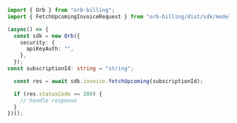 ```typescript FetchUpcomingInvoice.ts
import { Orb } from "orb-billing";
import { FetchUpcomingInvoiceRequest } from "orb-billing/dist/sdk/models/operations";

(async() => {
  const sdk = new Orb({
    security: {
      apiKeyAuth: "",
    },
  });
const subscriptionId: string = "string";

  const res = await sdk.invoice.fetchUpcoming(subscriptionId);

  if (res.statusCode == 200) {
    // handle response
  }
})();
```
